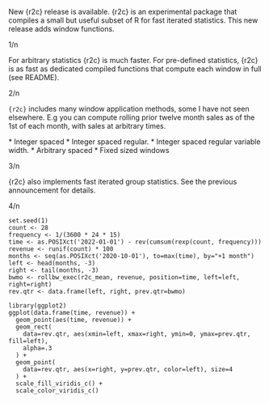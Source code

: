 
New {r2c} release is available. {r2c} is an experimental package that compiles a
small but useful subset of R for fast iterated statistics.  This new release
adds window functions.

<anim>
<link-to-package>

1/n

For arbitrary statistics {r2c} is much faster.  For pre-defined statistics,
{r2c} is as fast as dedicated compiled functions that compute each window in
full (see README).

<benchmarkplots>

2/n

`{r2c}` includes many window application methods, some I have not seen
elsewhere.  E.g you can compute rolling prior twelve month sales as of the 1st
of each month, with sales at arbitrary times.

<plot-illustrating-sales>

<plot-showing-all-different-window-types>
* Integer spaced
  * Integer spaced regular.
  * Integer spaced regular variable width.
* Arbitrary spaced
  * Fixed sized windows

3/n

{r2c} also implements fast iterated group statistics. See the previous
announcement for details.

4/n

```
set.seed(1)
count <- 28
frequency <- 1/(3600 * 24 * 15)
time <- as.POSIXct('2022-01-01') - rev(cumsum(rexp(count, frequency)))
revenue <- runif(count) * 100
months <- seq(as.POSIXct('2020-10-01'), to=max(time), by="+1 month")
left <- head(months, -3)
right <- tail(months, -3)
bwmo <- rollbw_exec(r2c_mean, revenue, position=time, left=left, right=right)
rev.qtr <- data.frame(left, right, prev.qtr=bwmo)

library(ggplot2)
ggplot(data.frame(time, revenue)) +
  geom_point(aes(time, revenue)) +
  geom_rect(
    data=rev.qtr, aes(xmin=left, xmax=right, ymin=0, ymax=prev.qtr, fill=left),
    alpha=.3
  ) +
  geom_point(
    data=rev.qtr, aes(x=right, y=prev.qtr, color=left), size=4
  ) +
  scale_fill_viridis_c() +
  scale_color_viridis_c()
```
